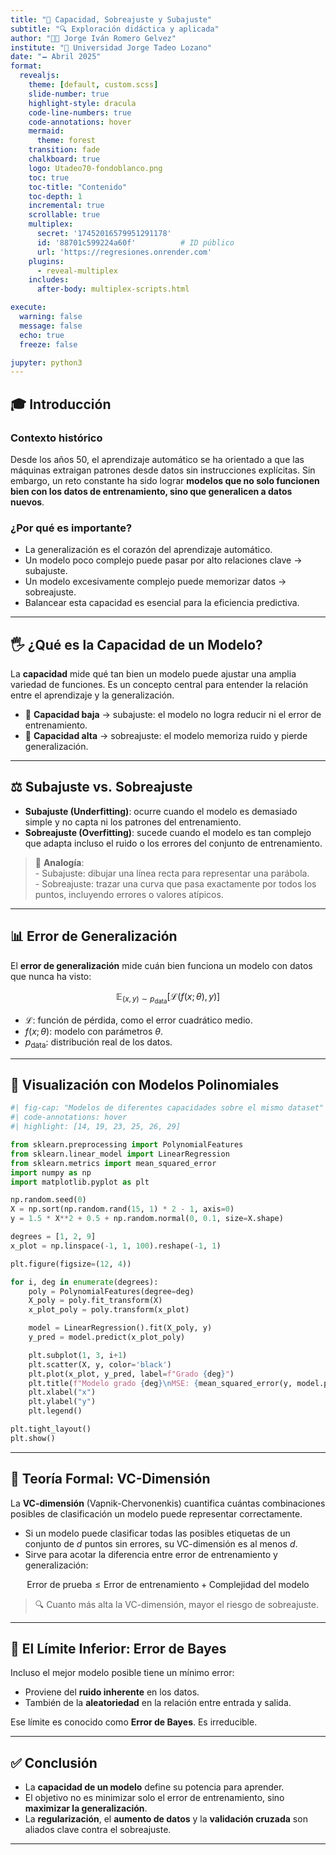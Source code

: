```yaml
---
title: "📘 Capacidad, Sobreajuste y Subajuste"
subtitle: "🔍 Exploración didáctica y aplicada"
author: "👨‍🏫 Jorge Iván Romero Gelvez"
institute: "🏩 Universidad Jorge Tadeo Lozano"
date: "🗕️ Abril 2025"
format: 
  revealjs:
    theme: [default, custom.scss]
    slide-number: true
    highlight-style: dracula
    code-line-numbers: true
    code-annotations: hover
    mermaid:
      theme: forest
    transition: fade
    chalkboard: true
    logo: Utadeo70-fondoblanco.png
    toc: true
    toc-title: "Contenido"
    toc-depth: 1
    incremental: true
    scrollable: true
    multiplex:
      secret: '17452016579951291178'  
      id: '88701c599224a60f'          # ID público
      url: 'https://regresiones.onrender.com'
    plugins:
      - reveal-multiplex
    includes:
      after-body: multiplex-scripts.html

execute: 
  warning: false
  message: false
  echo: true
  freeze: false

jupyter: python3
---
```


## 🎓 Introducción

### Contexto histórico

Desde los años 50, el aprendizaje automático se ha orientado a que las máquinas extraigan patrones desde datos sin instrucciones explícitas. Sin embargo, un reto constante ha sido lograr **modelos que no solo funcionen bien con los datos de entrenamiento, sino que generalicen a datos nuevos**.

### ¿Por qué es importante?

- La generalización es el corazón del aprendizaje automático.
- Un modelo poco complejo puede pasar por alto relaciones clave → subajuste.
- Un modelo excesivamente complejo puede memorizar datos → sobreajuste.
- Balancear esta capacidad es esencial para la eficiencia predictiva.

---

## 🖐️ ¿Qué es la Capacidad de un Modelo?

La **capacidad** mide qué tan bien un modelo puede ajustar una amplia variedad de funciones. Es un concepto central para entender la relación entre el aprendizaje y la generalización.

- 🔽 **Capacidad baja** → subajuste: el modelo no logra reducir ni el error de entrenamiento.
- 🔼 **Capacidad alta** → sobreajuste: el modelo memoriza ruido y pierde generalización.

---

## ⚖️ Subajuste vs. Sobreajuste

- **Subajuste (Underfitting)**: ocurre cuando el modelo es demasiado simple y no capta ni los patrones del entrenamiento.
- **Sobreajuste (Overfitting)**: sucede cuando el modelo es tan complejo que adapta incluso el ruido o los errores del conjunto de entrenamiento.

> 🧠 **Analogía**:  
> - Subajuste: dibujar una línea recta para representar una parábola.  
> - Sobreajuste: trazar una curva que pasa exactamente por todos los puntos, incluyendo errores o valores atípicos.

---

## 📊 Error de Generalización

El **error de generalización** mide cuán bien funciona un modelo con datos que nunca ha visto:

$$
\mathbb{E}_{(x,y) \sim p_{\text{data}}} \left[ \mathcal{L}(f(x; \theta), y) \right]
$$

- $\mathcal{L}$: función de pérdida, como el error cuadrático medio.
- $f(x; \theta)$: modelo con parámetros $\theta$.
- $p_{\text{data}}$: distribución real de los datos.


---

## 🧪 Visualización con Modelos Polinomiales

```python
#| fig-cap: "Modelos de diferentes capacidades sobre el mismo dataset"
#| code-annotations: hover
#| highlight: [14, 19, 23, 25, 26, 29]

from sklearn.preprocessing import PolynomialFeatures
from sklearn.linear_model import LinearRegression
from sklearn.metrics import mean_squared_error
import numpy as np
import matplotlib.pyplot as plt

np.random.seed(0)
X = np.sort(np.random.rand(15, 1) * 2 - 1, axis=0)
y = 1.5 * X**2 + 0.5 + np.random.normal(0, 0.1, size=X.shape)

degrees = [1, 2, 9]
x_plot = np.linspace(-1, 1, 100).reshape(-1, 1)

plt.figure(figsize=(12, 4))

for i, deg in enumerate(degrees):
    poly = PolynomialFeatures(degree=deg)
    X_poly = poly.fit_transform(X)
    x_plot_poly = poly.transform(x_plot)

    model = LinearRegression().fit(X_poly, y)
    y_pred = model.predict(x_plot_poly)

    plt.subplot(1, 3, i+1)
    plt.scatter(X, y, color='black')
    plt.plot(x_plot, y_pred, label=f"Grado {deg}")
    plt.title(f"Modelo grado {deg}\nMSE: {mean_squared_error(y, model.predict(X_poly)):.2f}")
    plt.xlabel("x")
    plt.ylabel("y")
    plt.legend()

plt.tight_layout()
plt.show()
```

---

## 🔢 Teoría Formal: VC-Dimensión

La **VC-dimensión** (Vapnik-Chervonenkis) cuantifica cuántas combinaciones posibles de clasificación un modelo puede representar correctamente.

- Si un modelo puede clasificar todas las posibles etiquetas de un conjunto de $d$ puntos sin errores, su VC-dimensión es al menos $d$.
- Sirve para acotar la diferencia entre error de entrenamiento y generalización:

$$
\text{Error de prueba} \leq \text{Error de entrenamiento} + \text{Complejidad del modelo}
$$

> 🔍 Cuanto más alta la VC-dimensión, mayor el riesgo de sobreajuste.

---

## 🔽 El Límite Inferior: Error de Bayes

Incluso el mejor modelo posible tiene un mínimo error:

- Proviene del **ruido inherente** en los datos.
- También de la **aleatoriedad** en la relación entre entrada y salida.

Ese límite es conocido como **Error de Bayes**. Es irreducible.

---

## ✅ Conclusión

- La **capacidad de un modelo** define su potencia para aprender.
- El objetivo no es minimizar solo el error de entrenamiento, sino **maximizar la generalización**.
- La **regularización**, el **aumento de datos** y la **validación cruzada** son aliados clave contra el sobreajuste.

---
